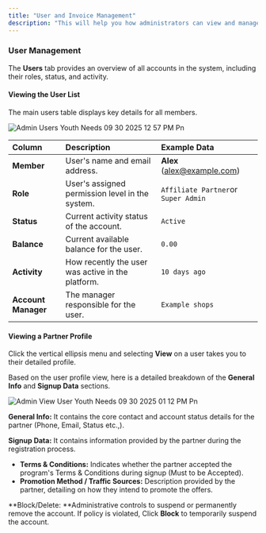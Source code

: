 ```yaml
---
title: "User and Invoice Management"
description: "This will help you how administrators can view and manage user accounts and access partner invoices from the main dashboard navigation."
---
```


### **User Management**

The **Users** tab provides an overview of all accounts in the system, including their roles, status, and activity.

#### **Viewing the User List**

The main users table displays key details for all members.

![Admin Users Youth Needs 09 30 2025 12 57 PM Pn](/images/Admin-Users-YouthNeeds-09-30-2025_12_57_PM.png)

| **Column**          | **Description**                                   | **Example Data**                                       |
| :------------------ | :------------------------------------------------ | :----------------------------------------------------- |
| **Member**          | User's name and email address.                    | **Alex** ([alex@example.com](mailto:yash@oxywebs.com)) |
| **Role**            | User's assigned permission level in the system.   | `Affiliate Partner`or `Super Admin`                    |
| **Status**          | Current activity status of the account.           | `Active`                                               |
| **Balance**         | Current available balance for the user.           | `0.00`                                                 |
| **Activity**        | How recently the user was active in the platform. | `10 days ago`                                          |
| **Account Manager** | The manager responsible for the user.             | `Example shops`                                        |

#### **Viewing a Partner Profile**

Click the vertical ellipsis menu and selecting **View** on a user takes you to their detailed profile.

Based on the user profile view, here is a detailed breakdown of the **General Info** and **Signup Data** sections.

![Admin View User Youth Needs 09 30 2025 01 12 PM Pn](/images/Admin-View-User-YouthNeeds-09-30-2025_01_12_PM.png)

**General Info:** It contains the core contact and account status details for the partner (Phone, Email, Status etc.,).

**Signup Data:** It contains information provided by the partner during the registration process.

- **Terms & Conditions:** Indicates whether the partner accepted the program's Terms & Conditions during signup (Must to be Accepted).
- **Promotion Method / Traffic Sources:** Description provided by the partner, detailing on how they intend to promote the offers.

**Block/Delete: **Administrative controls to suspend or permanently remove the account. If policy is violated, Click **Block** to temporarily suspend the account.